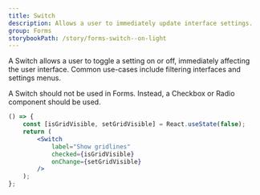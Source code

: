 ```yaml
---
title: Switch
description: Allows a user to immediately update interface settings.
group: Forms
storybookPath: /story/forms-switch--on-light
---
```


A Switch allows a user to toggle a setting on or off, immediately affecting the user interface. Common use-cases include filtering interfaces and settings menus.

A Switch should not be used in Forms. Instead, a Checkbox or Radio component should be used.

```jsx live
() => {
	const [isGridVisible, setGridVisible] = React.useState(false);
	return (
		<Switch
			label="Show gridlines"
			checked={isGridVisible}
			onChange={setGridVisible}
		/>
	);
};
```
